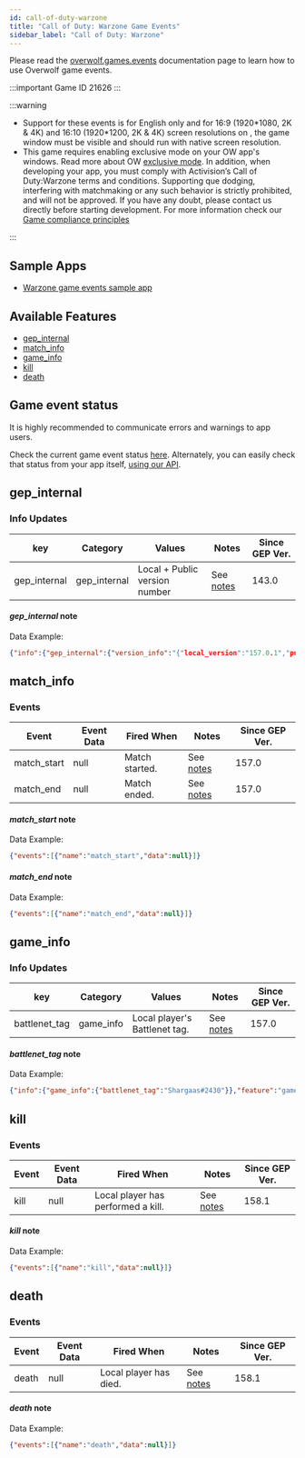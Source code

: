 ```yaml
---
id: call-of-duty-warzone
title: "Call of Duty: Warzone Game Events"
sidebar_label: "Call of Duty: Warzone"
---
```


Please read the [overwolf.games.events](.) documentation page to learn how to use Overwolf game events.

:::important Game ID
21626
:::

:::warning
* Support for these events is for English only and for 16:9 (1920&#42;1080, 2K & 4K) and 16:10 (1920&#42;1200, 2K & 4K) screen resolutions on , the game window must be visible and should run with native screen resolution.
* This game requires enabling exclusive mode on your OW app's windows. Read more about OW [exclusive mode](/topics/best-practices/exclusive-mode).
In addition, when developing your app, you must comply with Activision’s Call of Duty:Warzone terms and conditions. Supporting que dodging, interfering with matchmaking or any such behavior is strictly prohibited, and will not be approved. If you have any doubt, please contact us directly before starting development.
For more information check our [Game compliance principles](/start/getting-started/game-compliance)

:::

## Sample Apps
* [Warzone game events sample app](https://github.com/overwolf/events-sample-apps)

## Available Features

* [gep_internal](#gep_internal)
* [match_info](#match_info)
* [game_info](#game_info)
* [kill](#kill)
* [death](#death)

## Game event status

It is highly recommended to communicate errors and warnings to app users. 

Check the current game event status [here](/status/all). Alternately, you can easily check that status from your app itself, [using our API](/topics/using-events/how-to-check-events-status-from-app).

## gep_internal

### Info Updates

key          | Category    | Values                    | Notes                 | Since GEP Ver. |
------------ | ------------| ------------------------- | --------------------- | ------------- | 
gep_internal | gep_internal| Local + Public version number|See [notes](#gep_internal-note)|   143.0       |

#### *gep_internal* note

Data Example:

```json
{"info":{"gep_internal":{"version_info":"{"local_version":"157.0.1","public_version":"157.0.1","is_updated":true}"}},"feature":"gep_internal"}
```

## match_info

### Events

Event        | Event Data        | Fired When   | Notes              | Since GEP Ver. |
-------------| ------------------| ------------ | ------------------ | ---------------|
match_start  | null              | Match started.| See [notes](#match_start-note)     | 157.0 |
match_end    | null              | Match ended. | See [notes](#match_end-note)        | 157.0 |

#### *match_start* note

Data Example:

```json
{"events":[{"name":"match_start","data":null}]}
```

#### *match_end* note

Data Example:

```json
{"events":[{"name":"match_end","data":null}]}
```

## game_info

### Info Updates

key          | Category    | Values                    | Notes                 | Since GEP Ver. |
------------ | ------------| ------------------------- | --------------------- | ------------- | 
battlenet_tag| game_info   | Local player's Battlenet tag. |See [notes](#battlenet_tag-note)|   157.0       |

#### *battlenet_tag* note

Data Example:

```json
{"info":{"game_info":{"battlenet_tag":"Shargaas#2430"}},"feature":"game_info"}
```

## kill

### Events

Event        | Event Data        | Fired When   | Notes              | Since GEP Ver. |
-------------| ------------------| ------------ | ------------------ | ---------------|
kill         | null              | Local player has performed a kill.| See [notes](#kill-note)     | 158.1 |

#### *kill* note

Data Example:

```json
{"events":[{"name":"kill","data":null}]}
```

## death

### Events

Event        | Event Data        | Fired When   | Notes              | Since GEP Ver. |
-------------| ------------------| ------------ | ------------------ | ---------------|
death        | null              | Local player has died.| See [notes](#death-note)     | 158.1 |

#### *death* note

Data Example:

```json
{"events":[{"name":"death","data":null}]}
```

